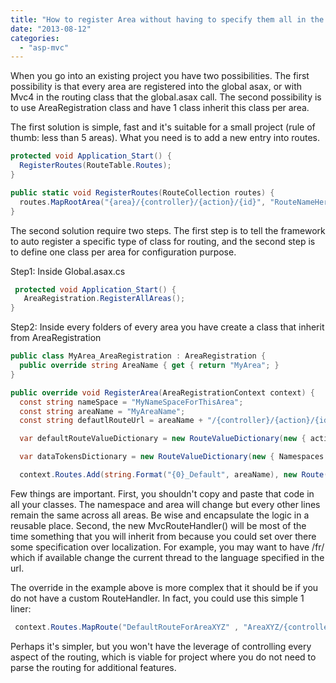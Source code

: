 ```yaml
---
title: "How to register Area without having to specify them all in the global.asax.cs"
date: "2013-08-12"
categories: 
  - "asp-mvc"
---
```


When you go into an existing project you have two possibilities. The first possibility is that every area are registered into the global asax, or with Mvc4 in the routing class that the global.asax call. The second possibility is to use AreaRegistration class and have 1 class inherit this class per area.

The first solution is simple, fast and it's suitable for a small project (rule of thumb: less than 5 areas). What you need is to add a new entry into routes.


```csharp
protected void Application_Start() { 
  RegisterRoutes(RouteTable.Routes);
}

public static void RegisterRoutes(RouteCollection routes) { 
  routes.MapRootArea("{area}/{controller}/{action}/{id}", "RouteNameHere", new { area="area1", controller = "controller1", action = "action1", id = "" }); 
} 
```

The second solution require two steps. The first step is to tell the framework to auto register a specific type of class for routing, and the second step is to define one class per area for configuration purpose.

Step1: Inside Global.asax.cs 

```csharp
 protected void Application_Start() { 
   AreaRegistration.RegisterAllAreas(); 
} 
```

Step2: Inside every folders of every area you have create a class that inherit from AreaRegistration 
```csharp
public class MyArea_AreaRegistration : AreaRegistration { 
  public override string AreaName { get { return "MyArea"; }
}

public override void RegisterArea(AreaRegistrationContext context) { 
  const string nameSpace = "MyNameSpaceForThisArea"; 
  const string areaName = "MyAreaName"; 
  const string defautlRouteUrl = areaName + "/{controller}/{action}/{id}";

  var defaultRouteValueDictionary = new RouteValueDictionary(new { action = "Index", id = UrlParameter.Optional });

  var dataTokensDictionary = new RouteValueDictionary(new { Namespaces = nameSpace, area = areaName, UseNamespaceFallback = false });

  context.Routes.Add(string.Format("{0}_Default", areaName), new Route(defautlRouteUrl, defaultRouteValueDictionary, dataTokensDictionary, new MvcRouteHandler())); } } 
```

Few things are important. First, you shouldn't copy and paste that code in all your classes. The namespace and area will change but every other lines remain the same across all areas. Be wise and encapsulate the logic in a reusable place. Second, the new MvcRouteHandler() will be most of the time something that you will inherit from because you could set over there some specification over localization. For example, you may want to have /fr/ which if available change the current thread to the language specified in the url.

The override in the example above is more complex that it should be if you do not have a custom RouteHandler. In fact, you could use this simple 1 liner:


```csharp
 context.Routes.MapRoute("DefaultRouteForAreaXYZ" , "AreaXYZ/{controller}/{action}/{id}" , new { controller="Home" , action="index" , id= UrlParameter.Optional } ); 
```

Perhaps it's simpler, but you won't have the leverage of controlling every aspect of the routing, which is viable for project where you do not need to parse the routing for additional features.
